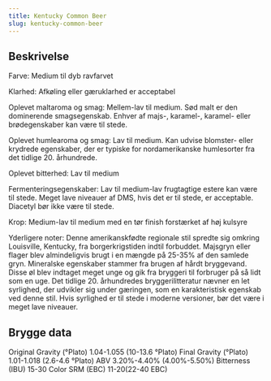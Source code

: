```yaml
---
title: Kentucky Common Beer
slug: kentucky-common-beer
---
```


## Beskrivelse
Farve: Medium til dyb ravfarvet

Klarhed: Afkøling eller gæruklarhed er acceptabel

Oplevet maltaroma og smag: Mellem-lav til medium. Sød malt er den dominerende smagsegenskab. Enhver af majs-, karamel-, karamel- eller brødegenskaber kan være til stede.

Oplevet humlearoma og smag: Lav til medium. Kan udvise blomster- eller krydrede egenskaber, der er typiske for nordamerikanske humlesorter fra det tidlige 20. århundrede.

Oplevet bitterhed: Lav til medium

Fermenteringsegenskaber: Lav til medium-lav frugtagtige estere kan være til stede. Meget lave niveauer af DMS, hvis det er til stede, er acceptable. Diacetyl bør ikke være til stede.

Krop: Medium-lav til medium med en tør finish forstærket af høj kulsyre

Yderligere noter: Denne amerikanskfødte regionale stil spredte sig omkring Louisville, Kentucky, fra borgerkrigstiden indtil forbuddet. Majsgryn eller flager blev almindeligvis brugt i en mængde på 25-35% af den samlede gryn. Mineralske egenskaber stammer fra brugen af ​​hårdt bryggevand. Disse øl blev indtaget meget unge og gik fra bryggeri til forbruger på så lidt som en uge. Det tidlige 20. århundredes bryggerilitteratur nævner en let syrlighed, der udvikler sig under gæringen, som en karakteristisk egenskab ved denne stil. Hvis syrlighed er til stede i moderne versioner, bør det være i meget lave niveauer.



## Brygge data
Original Gravity (°Plato) 1.04-1.055 (10-13.6 °Plato)
Final Gravity  (°Plato) 1.01-1.018 (2.6-4.6 °Plato)
ABV 3.20%-4.40% (4.00%-5.50%)
Bitterness (IBU) 15-30
Color SRM (EBC) 11-20(22-40 EBC)					

